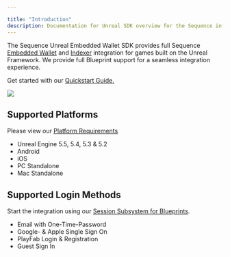 ---

title: "Introduction"
description: Documentation for Unreal SDK overview for the Sequence infrastructure stack for web3 gaming.
---



The Sequence Unreal Embedded Wallet SDK provides full Sequence [Embedded Wallet](/solutions/wallets/embedded-wallet/overview) and [Indexer](/api/indexer/overview) integration for games built on the Unreal Framework. We provide full Blueprint support for a seamless integration experience.

Get started with our [Quickstart Guide.](/sdk/unreal/quickstart)

<Frame caption="Unreal Intro">
    <img src="/images/unreal/unreal_intro.gif" />
</Frame>

## Supported Platforms

Please view our [Platform Requirements](/sdk/unreal/platforms)

- Unreal Engine 5.5, 5.4, 5.3 & 5.2
- Android
- iOS
- PC Standalone
- Mac Standalone

## Supported Login Methods

Start the integration using our [Session Subsystem for Blueprints](/sdk/unreal/authentication).

- Email with One-Time-Password
- Google- & Apple Single Sign On
- PlayFab Login & Registration
- Guest Sign In
